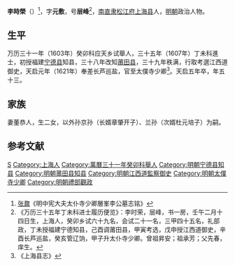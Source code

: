 '''李時榮'''（{{bd|1573年||1625年|catIdx=}}）<ref>[[张鼐|张鼐]]《明中宪大夫太仆寺少卿層峯李公墓志铭》</ref>，字'''元敷'''，号'''层峰'''<ref>《万历三十五年丁未科进士履历便览》：李时荣，层峰，书一房，壬午二月十四日生，上海人，癸卯乡试六十九名，会试二十一名，三甲四十五名，礼部政，丁未授福建宁德知县，己酉调莆田县，甲寅考选，戊申授江西道御史，辛酉长芦巡盐，癸亥管辽饷，甲子升太仆寺少卿。曾祖昇安；祖承芳；父先春，庠生。</ref>，[[南直隶|南直隶]][[松江府|松江府]][[上海县|上海县]]人，[[明朝|明朝]]政治人物。

== 生平 ==
万历三十一年（1603年）癸卯科应天乡试舉人，三十五年（1607年）丁未科進士，初授福建[[宁德县|宁德县]]知县，三十八年改知[[莆田县|莆田县]]，三十九年秩满，行取考選江西道御史，天启元年（1621年）奉差长芦巡盐，官至太僕寺少卿<ref>《上海县志》</ref>。天启五年卒，年五十三。

== 家族 ==
妻董恭人，生二女，以外孙京孙（长婿章肇开子）、兰孙（次婿杜元培子）为嗣。

==参考文献==
{{reflist}}

{{start box}}
{{s-off}}
{{s-before|[[何南金|何南金]]<br>}}
{{s-title|明朝莆田县知县|1610年-1613年}}
{{s-after|[[郭如闇|郭如闇]]<br>}}
{{end box}}

{{萬曆三十五年丁未科殿試金榜}}

{{Authority control}}

{{DEFAULTSORT:}}
[[Category:李姓|S]]
[[Category:上海人|Category:上海人]]
[[Category:萬曆三十一年癸卯科舉人|Category:萬曆三十一年癸卯科舉人]]
[[Category:明朝宁德县知县|Category:明朝宁德县知县]]
[[Category:明朝莆田县知县|Category:明朝莆田县知县]]
[[Category:明朝江西道監察御史|Category:明朝江西道監察御史]]
[[Category:明朝太僕寺少卿|Category:明朝太僕寺少卿]]
[[Category:明朝禮部觀政|Category:明朝禮部觀政]]